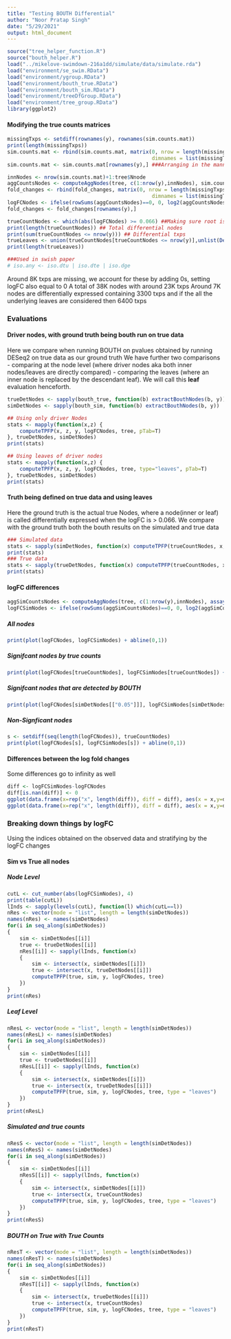 ```yaml
---
title: "Testing BOUTH Differential"
author: "Noor Pratap Singh"
date: "5/29/2021"
output: html_document
---
```


```r
source("tree_helper_function.R")
source("bouth_helper.R")
load("../mikelove-swimdown-216a1dd/simulate/data/simulate.rda")
load("environment/se_swim.RData")
load("environment/ygroup.RData")
load("environment/bouth_true.RData")
load("environment/bouth_sim.RData")
load("environment/treeDfGroup.RData")
load("environment/tree_group.RData")
library(ggplot2)
```


#### Modifying the true counts matrices
```r
missingTxps <- setdiff(rownames(y), rownames(sim.counts.mat))
print(length(missingTxps))
sim.counts.mat <- rbind(sim.counts.mat, matrix(0, nrow = length(missingTxps), ncol = ncol(sim.counts.mat),
                                               dimnames = list(missingTxps, colnames(sim.counts.mat))))
sim.counts.mat <- sim.counts.mat[rownames(y),] ###Arranging in the manner of y

innNodes <- nrow(sim.counts.mat)+1:tree$Nnode
aggCountsNodes <- computeAggNodes(tree, c(1:nrow(y),innNodes), sim.counts.mat)
fold_changes <- rbind(fold_changes, matrix(0, nrow = length(missingTxps), ncol = ncol(fold_changes),
                                               dimnames = list(missingTxps, colnames(fold_changes))))
logFCNodes <- ifelse(rowSums(aggCountsNodes)==0, 0, log2(aggCountsNodes[,2]/aggCountsNodes[,1])) 
fold_changes <- fold_changes[rownames(y),]

trueCountNodes <- which(abs(logFCNodes) >= 0.066) ##Making sure root is non differentiated
print(length(trueCountNodes)) ## Total differential nodes
print(sum(trueCountNodes <= nrow(y))) ## Differential txps
trueLeaves <- union(trueCountNodes[trueCountNodes <= nrow(y)],unlist(Descendants(tree,trueCountNodes[trueCountNodes > nrow(y)])))
print(length(trueLeaves))

###Used in swish paper 
# iso.any <- iso.dtu | iso.dte | iso.dge
```
Around 8K txps are missing, we account for these by adding 0s, setting logFC also equal to 0 
A total of 38K nodes with around 23K txps
Around 7K nodes are differentially expressed containing 3300 txps and if the all the underlying leaves are considered then 6400 txps

### Evaluations
#### Driver nodes, with ground truth being bouth run on true data
Here we compare when running BOUTH on pvalues obtained by running DESeq2 on true data as our ground truth
We have further two comparisons
    - comparing at the node level (where driver nodes aka both inner nodes/leaves are directly compared)
    - comparing the leaves (where an inner node is replaced by the descendant leaf). We will call this **leaf** evaluation henceforth.
```r
trueDetNodes <- sapply(bouth_true, function(b) extractBouthNodes(b, y))
simDetNodes <- sapply(bouth_sim, function(b) extractBouthNodes(b, y))

## Using only driver Nodes
stats <- mapply(function(x,z) {
    computeTPFP(x, z, y, logFCNodes, tree, pTab=T)
}, trueDetNodes, simDetNodes)
print(stats)

## Using leaves of driver nodes
stats <- mapply(function(x,z) {
    computeTPFP(x, z, y, logFCNodes, tree, type="leaves", pTab=T)
}, trueDetNodes, simDetNodes)
print(stats)
```

#### Truth being defined on true data and using leaves
Here the ground truth is the actual true Nodes, where a node(inner or leaf) is called differentially expressed when the logFC is > 0.066. We compare with the ground truth both the bouth results on the simulated and true data
```r
### Simulated data
stats <- sapply(simDetNodes, function(x) computeTPFP(trueCountNodes, x, y, logFCNodes, tree, type = "leaves"))
print(stats)
### True data
stats <- sapply(trueDetNodes, function(x) computeTPFP(trueCountNodes, x, y, logFCNodes, tree, type = "leaves"))
print(stats)
```


#### logFC differences
```r
aggSimCountsNodes <- computeAggNodes(tree, c(1:nrow(y),innNodes), assays(y)[["counts"]], list(c(1:6),c(7:12)))
logFCSimNodes <- ifelse(rowSums(aggSimCountsNodes)==0, 0, log2(aggSimCountsNodes[,2]/aggSimCountsNodes[,1])) 
```
##### All nodes
```r
print(plot(logFCNodes, logFCSimNodes) + abline(0,1))
```

##### Signifcant nodes by true counts
```r
print(plot(logFCNodes[trueCountNodes], logFCSimNodes[trueCountNodes]) + abline(0,1))
```

##### Signifcant nodes that are detected by BOUTH
```r
print(plot(logFCNodes[simDetNodes[["0.05"]]], logFCSimNodes[simDetNodes[["0.05"]]]) + abline(0,1))
```

##### Non-Signficant nodes
```r
s <- setdiff(seq(length(logFCNodes)), trueCountNodes)
print(plot(logFCNodes[s], logFCSimNodes[s]) + abline(0,1))
```

#### Differences between the log fold changes
Some differences go to infinity as well
```r
diff <- logFCSimNodes-logFCNodes
diff[is.nan(diff)] <- 0
ggplot(data.frame(x=rep("x", length(diff)), diff = diff), aes(x = x,y=diff)) + geom_violin()
ggplot(data.frame(x=rep("x", length(diff)), diff = diff), aes(x = x,y=diff)) + geom_boxplot()
```


### Breaking down things by logFC
Using the indices obtained on the observed data and stratifying by the logFC changes

#### Sim vs True all nodes

##### Node Level
```r
cutL <- cut_number(abs(logFCSimNodes), 4)
print(table(cutL))
lInds <- sapply(levels(cutL), function(l) which(cutL==l))
nRes <- vector(mode = "list", length = length(simDetNodes))
names(nRes) <- names(simDetNodes)
for(i in seq_along(simDetNodes))
{
    sim <- simDetNodes[[i]]
    true <- trueDetNodes[[i]]
    nRes[[i]] <- sapply(lInds, function(x) 
    {
        sim <- intersect(x, simDetNodes[[i]])
        true <- intersect(x, trueDetNodes[[i]])
        computeTPFP(true, sim, y, logFCNodes, tree)
    })
}
print(nRes)
```

##### Leaf Level
```r
nResL <- vector(mode = "list", length = length(simDetNodes))
names(nResL) <- names(simDetNodes)
for(i in seq_along(simDetNodes))
{
    sim <- simDetNodes[[i]]
    true <- trueDetNodes[[i]]
    nResL[[i]] <- sapply(lInds, function(x) 
    {
        sim <- intersect(x, simDetNodes[[i]])
        true <- intersect(x, trueDetNodes[[i]])
        computeTPFP(true, sim, y, logFCNodes, tree, type = "leaves")
    })
}
print(nResL)
```

##### Simulated and true counts
```r
nResS <- vector(mode = "list", length = length(simDetNodes))
names(nResS) <- names(simDetNodes)
for(i in seq_along(simDetNodes))
{
    sim <- simDetNodes[[i]]
    nResS[[i]] <- sapply(lInds, function(x) 
    {
        sim <- intersect(x, simDetNodes[[i]])
        true <- intersect(x, trueCountNodes)
        computeTPFP(true, sim, y, logFCNodes, tree, type = "leaves")
    })
}
print(nResS)
```

##### BOUTH on True with True Counts
```r
nResT <- vector(mode = "list", length = length(simDetNodes))
names(nResT) <- names(simDetNodes)
for(i in seq_along(simDetNodes))
{
    sim <- simDetNodes[[i]]
    nResT[[i]] <- sapply(lInds, function(x) 
    {
        sim <- intersect(x, trueDetNodes[[i]])
        true <- intersect(x, trueCountNodes)
        computeTPFP(true, sim, y, logFCNodes, tree, type = "leaves")
    })
}
print(nResT)
```